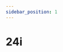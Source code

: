 ```yaml
---
sidebar_position: 1
---
```


# 24i

<Table
  header={['Datum', 'Thema', 'Inhalt']}
  compact
  selectable
  rows={[
    { cells: ['Di. 17.08.', 'Netzwerk', ''] },
    { cells: ['Di. 24.08.', 'Netzwerk', ''] },
    { cells: ['Di. 31.08.', 'Netzwerk', ''] },
    { cells: ['Di. 07.09.', 'Netzwerk', '']},
    { cells: ['Di. 14.09.', 'Netzwerk', ''] },
    { cells: ['Di. 21.09.', 'Netzwerk', 'Test'], type: 'test' },
    { cells: ['Di. 28.10.', 'Umweltwoche', ''], type: 'holiday' },
    { cells: ['Di. 05.10.', 'Herbstferien', ''], type: 'holiday' },
    { cells: ['Di. 12.10.', 'Herbstferien', ''], type: 'holiday' },
    { cells: ['Di. 19.10.', 'Herbstferien', ''], type: 'holiday' },
    { cells: ['Di. 26.10.', 'Kryptologie', ''] },
    { cells: ['Di. 02.11.', 'Kryptologie', ''] },
    { cells: ['Di. 09.11.', 'Kryptologie', ''] },
    { cells: ['Di. 16.11.', 'Kryptologie', ''] },
    { cells: ['Di. 23.11.', 'Kryptologie', ''] },
    { cells: ['Di. 30.11.', 'Kryptologie', 'Sichere Passwörter'] },
    { cells: ['Di. 07.12.', 'Kryptologie', 'Test'], type: 'test' },
    { cells: ['Di. 14.12.', 'Datenbanken', ''] },
    { cells: ['Di. 21.12.', 'Datenbanken', ''] },
    { cells: ['Di. 28.12.', 'Winterferien', ''], type: 'holiday' },
    { cells: ['Di. 04.01.', 'Winterferien', ''], type: 'holiday' },
    { cells: ['Di. 11.01.', 'Datenbanken', ''] },
    { cells: ['Mi. 18.01.', 'Notenschluss', ''], type: 'event' },
    { cells: ['Di. 21.01.', 'Datenbanken', ''] },
    { cells: ['Di. 25.01.', 'Datenbanken', ''] }
  ]}
/>